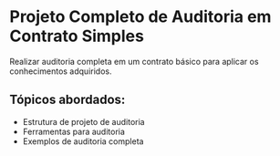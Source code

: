# Projeto Completo de Auditoria em Contrato Simples

Realizar auditoria completa em um contrato básico para aplicar os conhecimentos adquiridos.

## Tópicos abordados:

- Estrutura de projeto de auditoria
- Ferramentas para auditoria
- Exemplos de auditoria completa
